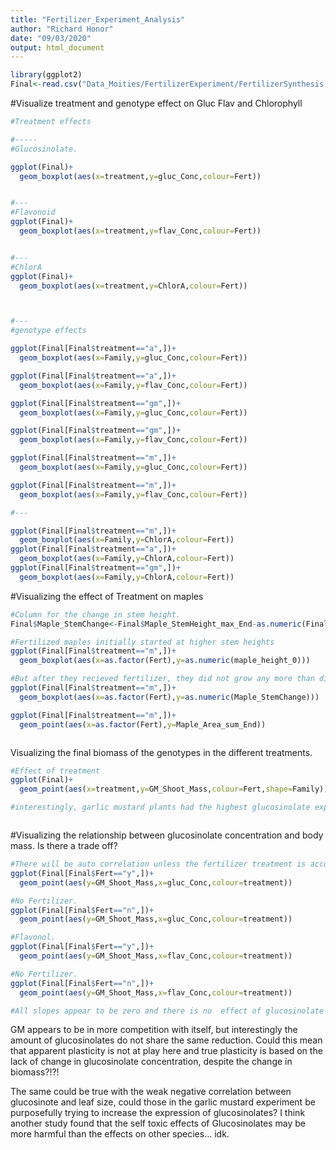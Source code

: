 ```yaml
---
title: "Fertilizer_Experiment_Analysis"
author: "Richard Honor"
date: "09/03/2020"
output: html_document
---
```



```r
library(ggplot2)
Final<-read.csv("Data_Moities/FertilizerExperiment/FertilizerSynthesis.csv")
```



#Visualize treatment and genotype effect on Gluc Flav and Chlorophyll
```r
#Treatment effects

#-----
#Glucosinolate. 

ggplot(Final)+
  geom_boxplot(aes(x=treatment,y=gluc_Conc,colour=Fert))


#---
#Flavonoid
ggplot(Final)+
  geom_boxplot(aes(x=treatment,y=flav_Conc,colour=Fert))


#---
#ChlorA
ggplot(Final)+
  geom_boxplot(aes(x=treatment,y=ChlorA,colour=Fert))



#---
#genotype effects

ggplot(Final[Final$treatment=="a",])+
  geom_boxplot(aes(x=Family,y=gluc_Conc,colour=Fert))

ggplot(Final[Final$treatment=="a",])+
  geom_boxplot(aes(x=Family,y=flav_Conc,colour=Fert))

ggplot(Final[Final$treatment=="gm",])+
  geom_boxplot(aes(x=Family,y=gluc_Conc,colour=Fert))

ggplot(Final[Final$treatment=="gm",])+
  geom_boxplot(aes(x=Family,y=flav_Conc,colour=Fert))

ggplot(Final[Final$treatment=="m",])+
  geom_boxplot(aes(x=Family,y=gluc_Conc,colour=Fert))

ggplot(Final[Final$treatment=="m",])+
  geom_boxplot(aes(x=Family,y=flav_Conc,colour=Fert))

#---

ggplot(Final[Final$treatment=="m",])+
  geom_boxplot(aes(x=Family,y=ChlorA,colour=Fert))
ggplot(Final[Final$treatment=="a",])+
  geom_boxplot(aes(x=Family,y=ChlorA,colour=Fert))
ggplot(Final[Final$treatment=="gm",])+
  geom_boxplot(aes(x=Family,y=ChlorA,colour=Fert))

```



#Visualizing the effect of Treatment on maples
```r
#Column for the change in stem height. 
Final$Maple_StemChange<-Final$Maple_StemHeight_max_End-as.numeric(Final$maple_height_0)

#Fertilized maples initially started at higher stem heights
ggplot(Final[Final$treatment=="m",])+
  geom_boxplot(aes(x=as.factor(Fert),y=as.numeric(maple_height_0)))

#But after they recieved fertilizer, they did not grow any more than did those without fertilizer. 
ggplot(Final[Final$treatment=="m",])+
  geom_boxplot(aes(x=as.factor(Fert),y=as.numeric(Maple_StemChange)))

ggplot(Final[Final$treatment=="m",])+
  geom_point(aes(x=as.factor(Fert),y=Maple_Area_sum_End))



```


Visualizing the final biomass of the genotypes in the different treatments. 
```r
#Effect of treatment
ggplot(Final)+
  geom_point(aes(x=treatment,y=GM_Shoot_Mass,colour=Fert,shape=Family))

#interestingly, garlic mustard plants had the highest glucosinolate expression in the gm treatment with fertilizer, but this did not translate to a change in final biomass for the genotype. 



```

#Visualizing the relationship between glucosinolate concentration and body mass.
Is there a trade off?
```r
#There will be auto correlation unless the fertilizer treatment is accounted for because those with fertilizer will have higher biomass and higher glucosinolate independent of the effect of gluc on bodymass. 
ggplot(Final[Final$Fert=="y",])+
  geom_point(aes(y=GM_Shoot_Mass,x=gluc_Conc,colour=treatment))

#No Fertilizer.
ggplot(Final[Final$Fert=="n",])+
  geom_point(aes(y=GM_Shoot_Mass,x=gluc_Conc,colour=treatment))

#Flavonol. 
ggplot(Final[Final$Fert=="y",])+
  geom_point(aes(y=GM_Shoot_Mass,x=flav_Conc,colour=treatment))

#No Fertilizer.
ggplot(Final[Final$Fert=="n",])+
  geom_point(aes(y=GM_Shoot_Mass,x=flav_Conc,colour=treatment))

#All slopes appear to be zero and there is no  effect of glucosinolate or flavonoid on the final biomass of the genotypes, however, one would have to control for the initial maple size and competitor in the gm treatment to assess this because these things could also heavily influence success and therefore final body mass. 

```



GM appears to be in more competition with itself, but interestingly the amount of glucosinolates do not share the same reduction. Could this mean that apparent plasticity is not at play here and true plasticity is based on the lack of change in glucosinolate concentration, despite the change in biomass?!?! 


The same could be true with the weak negative correlation between glucosinote and leaf size, could those in the garlic mustard experiment be purposefully trying to increase the expression of glucosinolates? I think another study found that the self toxic effects of Glucosinolates may be more harmful than the effects on other species... idk. 






